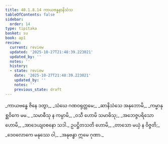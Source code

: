 ```yaml
---
title: 40.1.8.14 ကာယဗန္ဓနာနိသံသ
tableOfContents: false
sidebar:
  order: 14
type: tipitaka
basket: su
book: ap1
review:
  current: review
  updated: '2025-10-27T21:48:39.223021'
  updated_by: ''
  notes: ''
  history:
  - state: review
    date: '2025-10-27T21:48:39.223021'
    updated_by: ''
    notes: ''
    previous_state: draft
---
```



<ReviewStatus review={frontmatter.review} showDetails={true} />

<HypothesisAnnotation frontmatter={frontmatter} />

<DynamicBreadcrumb />

<Division number="127" book="ap1" e="ch" v="20" p="362">

<Paragraph number="4424" type="verses" book="ap1">
_ကာယဗန္ဓေ ဇိနေ ဒတွာ,_  
_သံဃေ ဂဏဝရုတ္တမေ;_  
_ဆာနိသံသေ အနုဘောမိ,_  
_ကမ္မာနုစ္ဆဝိကေ မမ._  

</Paragraph>

</Division>
<Division number="128" book="ap1" e="ch" v="20" p="362">

<Paragraph number="4425" type="verses" book="ap1">
_သမာဓီသု န ကမ္ပာမိ,_  
_ဝသီ ဟောမိ သမာဓိသု;_  
_အဘေဇ္ဇပရိသော ဟောမိ,_  
_အာဒေယျဝစနော သဒါ._  

</Paragraph>

</Division>
<Division number="129" book="ap1" e="ch" v="20" p="362">

<Paragraph number="4426" type="verses" book="ap1">
ဥပဋ္ဌိတသတိ ဟောမိ,_  
_တာသော မယှံ န ဝိဇ္ဇတိ;_  
_ဒေဝလောကေ မနုဿေ ဝါ,_  
_အနုဗန္ဓာ ဣမေ ဂုဏာ._
</Paragraph>
</Division>